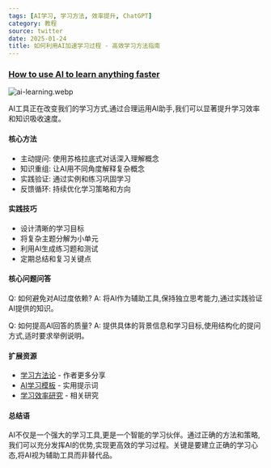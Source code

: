 ```yaml
---
tags: [AI学习, 学习方法, 效率提升, ChatGPT]
category: 教程
source: twitter
date: 2025-01-24
title: 如何利用AI加速学习过程 - 高效学习方法指南
---
```


### [How to use AI to learn anything faster](https://twitter-thread.com/t/1885202705511301472)

![ai-learning.webp](https://img.mengpeng.tech/i/2025/02/07/67a5979f36b0e.webp)

AI工具正在改变我们的学习方式,通过合理运用AI助手,我们可以显著提升学习效率和知识吸收速度。

#### 核心方法

- 主动提问: 使用苏格拉底式对话深入理解概念
- 知识重组: 让AI用不同角度解释复杂概念
- 实践验证: 通过实例和练习巩固学习
- 反馈循环: 持续优化学习策略和方向

#### 实践技巧

- 设计清晰的学习目标
- 将复杂主题分解为小单元
- 利用AI生成练习题和测试
- 定期总结和复习关键点

#### 核心问题问答

Q: 如何避免对AI过度依赖?
A: 将AI作为辅助工具,保持独立思考能力,通过实践验证AI提供的知识。

Q: 如何提高AI回答的质量?
A: 提供具体的背景信息和学习目标,使用结构化的提问方式,适时要求举例说明。

#### 扩展资源

- [学习方法论](https://twitter.com/nrqa__) - 作者更多分享
- [AI学习模板](https://twitter-thread.com/t/1885202705511301472) - 实用提示词
- [学习效率研究](https://www.sciencedirect.com/learning) - 相关研究

#### 总结语

AI不仅是一个强大的学习工具,更是一个智能的学习伙伴。通过正确的方法和策略,我们可以充分发挥AI的优势,实现更高效的学习过程。关键是要建立正确的学习心态,将AI视为辅助工具而非替代品。 